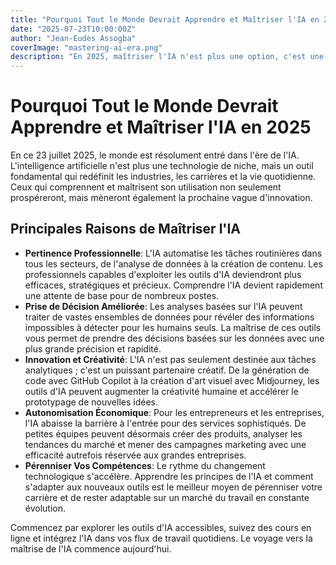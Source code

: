 ```yaml
---
title: "Pourquoi Tout le Monde Devrait Apprendre et Maîtriser l'IA en 2025"
date: "2025-07-23T10:00:00Z"
author: "Jean-Eudes Assogba"
coverImage: "mastering-ai-era.png"
description: "En 2025, maîtriser l'IA n'est plus une option, c'est une compétence essentielle pour la pertinence professionnelle et l'innovation. Découvrez pourquoi et comment commencer."
---
```


# Pourquoi Tout le Monde Devrait Apprendre et Maîtriser l'IA en 2025

En ce 23 juillet 2025, le monde est résolument entré dans l'ère de l'IA. L'intelligence artificielle n'est plus une technologie de niche, mais un outil fondamental qui redéfinit les industries, les carrières et la vie quotidienne. Ceux qui comprennent et maîtrisent son utilisation non seulement prospéreront, mais mèneront également la prochaine vague d'innovation.

## Principales Raisons de Maîtriser l'IA

- **Pertinence Professionnelle**: L'IA automatise les tâches routinières dans tous les secteurs, de l'analyse de données à la création de contenu. Les professionnels capables d'exploiter les outils d'IA deviendront plus efficaces, stratégiques et précieux. Comprendre l'IA devient rapidement une attente de base pour de nombreux postes.
- **Prise de Décision Améliorée**: Les analyses basées sur l'IA peuvent traiter de vastes ensembles de données pour révéler des informations impossibles à détecter pour les humains seuls. La maîtrise de ces outils vous permet de prendre des décisions basées sur les données avec une plus grande précision et rapidité.
- **Innovation et Créativité**: L'IA n'est pas seulement destinée aux tâches analytiques ; c'est un puissant partenaire créatif. De la génération de code avec GitHub Copilot à la création d'art visuel avec Midjourney, les outils d'IA peuvent augmenter la créativité humaine et accélérer le prototypage de nouvelles idées.
- **Autonomisation Économique**: Pour les entrepreneurs et les entreprises, l'IA abaisse la barrière à l'entrée pour des services sophistiqués. De petites équipes peuvent désormais créer des produits, analyser les tendances du marché et mener des campagnes marketing avec une efficacité autrefois réservée aux grandes entreprises.
- **Pérenniser Vos Compétences**: Le rythme du changement technologique s'accélère. Apprendre les principes de l'IA et comment s'adapter aux nouveaux outils est le meilleur moyen de pérenniser votre carrière et de rester adaptable sur un marché du travail en constante évolution.

Commencez par explorer les outils d'IA accessibles, suivez des cours en ligne et intégrez l'IA dans vos flux de travail quotidiens. Le voyage vers la maîtrise de l'IA commence aujourd'hui.
